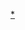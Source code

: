 {{Catnav|頁面分類|人类社会|文化|电视剧|各國電視劇|韓國電視劇|MBC連續劇}}
{{Catnav|頁面分類|...|电视节目|电视剧|各國電視劇|韓國電視劇|MBC連續劇}}
{{Catnav|頁面分類|...|电视|电视节目|韓國电视节目|韓國電視劇| MBC連續劇}}
{{Catnav|頁面分類|...|各國電視|韓國電視|韓國电视节目|韓國電視劇| MBC連續劇}}
{{Catnav|頁面分類|...|电视|各國電視|各國電視劇|韓國電視劇| MBC連續劇}}

{{catmore|MBC月火連續劇}}

[[Category:MBC電視劇|*]]